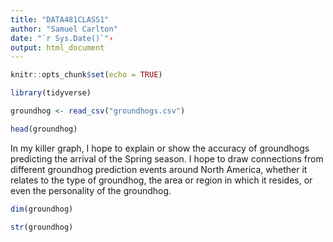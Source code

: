 ```yaml
---
title: "DATA481CLASS1"
author: "Samuel Carlton"
date: "`r Sys.Date()`"›
output: html_document
---
```


```r
knitr::opts_chunk$set(echo = TRUE)
```

```r
library(tidyverse)
```

```r
groundhog <- read_csv("groundhogs.csv")
```

```r
head(groundhog)
```

In my killer graph, I hope to explain or show the accuracy of groundhogs predicting the arrival of the Spring season. I hope to draw connections from different groundhog prediction events around North America, whether it relates to the type of groundhog, the area or region in which it resides, or even the personality of the groundhog. 

```r
dim(groundhog)
```
```r
str(groundhog)
```


